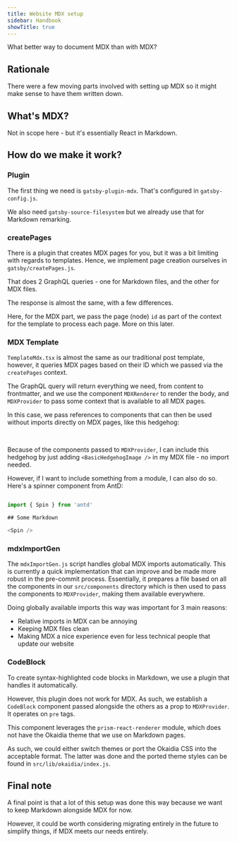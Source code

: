 ```yaml
---
title: Website MDX setup
sidebar: Handbook
showTitle: true
---
```



What better way to document MDX than with MDX?

## Rationale

There were a few moving parts involved with setting up MDX so it might make sense to have them written down.

## What's MDX?

Not in scope here - but it's essentially React in Markdown.

## How do we make it work?

### Plugin

The first thing we need is `gatsby-plugin-mdx`. That's configured in `gatsby-config.js`.

We also need `gatsby-source-filesystem` but we already use that for Markdown remarking.

### createPages

There is a plugin that creates MDX pages for you, but it was a bit limiting with regards to templates. Hence, we implement page creation ourselves 
in `gatsby/createPages.js`.

That does 2 GraphQL queries - one for Markdown files, and the other for MDX files.

The response is almost the same, with a few differences. 

Here, for the MDX part, we pass the page (node) `id` as part of the context for the template to process each page. More on this later.

### MDX Template

`TemplateMdx.tsx` is almost the same as our traditional post template, however, it queries MDX pages based on their ID 
which we passed via the `createPages` context.

The GraphQL query will return everything we need, from content to frontmatter, and we use the component 
`MDXRenderer` to render the body, and `MDXProvider` to pass some context that is available to all MDX pages.

In this case, we pass references to components that can then be used without imports directly on MDX pages, like this hedgehog:

<BasicHedgehogImage />
<br />

Because of the components passed to `MDXProvider`, I can include this hedgehog by just adding `<BasicHedgehogImage />` in my 
MDX file - no import needed. 

However, if I want to include something from a module, I can also do so. Here's a spinner component from AntD:

<Spin />

```js

import { Spin } from 'antd'

## Some Markdown

<Spin />

```

### mdxImportGen

The `mdxImportGen.js` script handles global MDX imports automatically. This is currently a quick implementation that can improve 
and be made more robust in the pre-commit process. Essentially, it prepares a file based on all the components in our `src/components` directory
which is then used to pass the components to `MDXProvider`, making them available everywhere. 

Doing globally available imports this way was important for 3 main reasons:

- Relative imports in MDX can be annoying
- Keeping MDX files clean
- Making MDX a nice experience even for less technical people that update our website

### CodeBlock

To create syntax-highlighted code blocks in Markdown, we use a plugin that handles it automatically.

However, this plugin does not work for MDX. As such, we establish a `CodeBlock` component passed alongside the others 
as a prop to `MDXProvider`. It operates on `pre` tags.

This component leverages the `prism-react-renderer` module, which does not have the Okaidia theme that we use on Markdown pages.

As such, we could either switch themes or port the Okaidia CSS into the acceptable format. The latter was done and 
the ported theme styles can be found in `src/lib/okaidia/index.js`.

## Final note

A final point is that a lot of this setup was done this way because we want to keep Markdown alongside MDX for now.

However, it could be worth considering migrating entirely in the future to simplify things, if MDX meets our needs entirely.